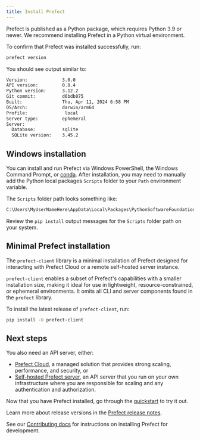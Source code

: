 ```yaml
---
title: Install Prefect 
---
```



Prefect is published as a Python package, which requires Python 3.9 or newer. We recommend installing Prefect in a Python virtual environment. 

<Installation />

To confirm that Prefect was installed successfully, run:

```bash
prefect version
```

You should see output similar to:

```bash
Version:             3.0.0
API version:         0.8.4
Python version:      3.12.2
Git commit:          d6bdb075
Built:               Thu, Apr 11, 2024 6:58 PM
OS/Arch:             darwin/arm64
Profile:              local
Server type:         ephemeral
Server:
  Database:          sqlite
  SQLite version:    3.45.2
```

## Windows installation

You can install and run Prefect via Windows PowerShell, the Windows Command Prompt, or [conda](https://docs.conda.io/projects/conda/en/latest/user-guide/install/windows.html). After installation, you may need to manually add the Python local packages `Scripts` folder to your `Path` environment variable.

The `Scripts` folder path looks something like:

```bash
C:\Users\MyUserNameHere\AppData\Local\Packages\PythonSoftwareFoundation.Python.3.11_qbz5n2kfra8p0\LocalCache\local-packages\Python311\Scripts
```

Review the `pip install` output messages for the `Scripts` folder path on your system.

## Minimal Prefect installation

The `prefect-client` library is a minimal installation of Prefect designed for interacting with Prefect Cloud or a remote self-hosted server instance.

`prefect-client` enables a subset of Prefect's capabilities with a smaller installation size, making it ideal for use in lightweight, resource-constrained, or ephemeral environments.
It omits all CLI and server components found in the `prefect` library.

To install the latest release of `prefect-client`, run:

```bash
pip install -U prefect-client
```

## Next steps

You also need an API server, either:

* [Prefect Cloud](/3.0rc/manage/cloud/), a managed solution that provides strong scaling, performance, and security, or
* [Self-hosted Prefect server](/3.0rc/manage/self-host/), an API server that you run on your own infrastructure where you are responsible for scaling and any authentication and authorization.

Now that you have Prefect installed, go through the [quickstart](/3.0rc/get-started/quickstart/) to try it out.

Learn more about release versions in the [Prefect release notes](https://github.com/PrefectHQ/prefect/blob/main/RELEASE-NOTES.md).

See our [Contributing docs](/contribute/dev-contribute/) for instructions on installing Prefect for development.
